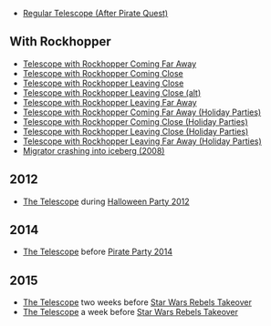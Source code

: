 {{CPW|Beacon Telescope}}

* [[Media:TelescopeEmpty.swf|Regular Telescope (After Pirate Quest)]]

== With Rockhopper ==

* [[Media:ComingFarAway.swf|Telescope with Rockhopper Coming Far Away]]
* [[Media:ComingClose.swf|Telescope with Rockhopper Coming Close]]
* [[Media:Leavingclose.swf|Telescope with Rockhopper Leaving Close]]
* [[Media:LeavingClose.swf|Telescope with Rockhopper Leaving Close (alt)]]
* [[Media:Leavingfaraway.swf|Telescope with Rockhopper Leaving Far Away]]
* [[Media:GlobalTelescopeComingfaraway-xmas.swf|Telescope with Rockhopper Coming Far Away (Holiday Parties)]]
* [[Media:GlobalTelescopeComingclose-xmas.swf|Telescope with Rockhopper Coming Close (Holiday Parties)]]
* [[Media:GlobalTelescopeLeavingclose-xmas.swf|Telescope with Rockhopper Leaving Close (Holiday Parties)]]
* [[Media:GlobalTelescopeLeavingfaraway-xmas.swf|Telescope with Rockhopper Leaving Far Away (Holiday Parties)]]
* [[Media:BeaconTelescopeCrash.swf|Migrator crashing into iceberg (2008)]]

== 2012 ==
* [[Media:Halloween2012TelescopeStormy.swf|The Telescope]] during [[Halloween Party 2012]]

== 2014 ==
* [[Media:PirateParty2014TelescopeComingClose.swf|The Telescope]] before [[Pirate Party 2014]]

== 2015 ==
* [[Media:StarWarsRebelsTakeoverTelescopeEmpty.swf|The Telescope]] two weeks before [[Star Wars Rebels Takeover]]
* [[Media:StarWarsRebelsTakeoverTelescopeEmpty.swf|The Telescope]] a week before [[Star Wars Rebels Takeover]]
